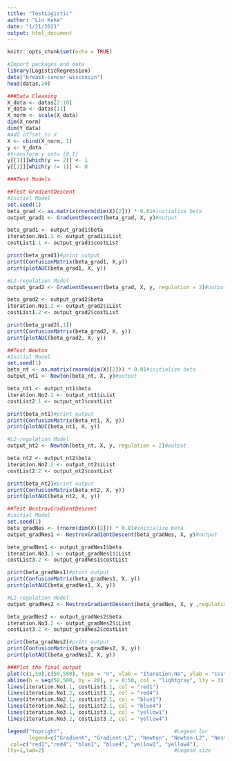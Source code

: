 ```yaml
---
title: "TestLogistic"
author: "Lin Keke"
date: "1/21/2021"
output: html_document
---
```


```r
knitr::opts_chunk$set(echo = TRUE)
```


```r
#Import packages and data
library(LogisticRegression)
data("breast-cancer-wisconsin")
head(datas,20)
```
```r
###Data Cleaning
X_data <- datas[2:10]
Y_data <- datas[11]
X_norm <- scale(X_data)
dim(X_norm)
dim(Y_data)
#Add offset to X
X <- cbind(X_norm, 1)
y <- Y_data
#transform y into {0,1}
y[[1]][which(y == 2)] <- 1
y[[1]][which(y != 1)] <- 0
```

```r
###Test Models

##Test GradientDescent
#Initial Model
set.seed(1)
beta_grad <- as.matrix(rnorm(dim(X)[2])) * 0.01#initialize beta
output_grad1 <- GradientDescent(beta_grad, X, y)#output

beta_grad1 <- output_grad1$beta
iteration.No1.1 <- output_grad1$iList
costList1.1 <- output_grad1$costList

print(beta_grad1)#print output
print(ConfusionMatrix(beta_grad1, X,y))
print(plotAUC(beta_grad1, X, y))

#L2-regulation Model
output_grad2 <- GradientDescent(beta_grad, X, y, regulation = 2)#output

beta_grad2 <- output_grad2$beta
iteration.No1.2 <- output_grad2$iList
costList1.2 <- output_grad2$costList

print(beta_grad2[,1])
print(ConfusionMatrix(beta_grad2, X, y))
print(plotAUC(beta_grad2, X, y))
```
```r
##Test Newton
#Initial Model
set.seed(1)
beta_nt <- as.matrix(rnorm(dim(X)[2])) * 0.01#initialize beta
output_nt1 <- Newton(beta_nt, X, y)#output

beta_nt1 <- output_nt1$beta
iteration.No2.1 <- output_nt1$iList
costList2.1 <- output_nt1$costList

print(beta_nt1)#print output
print(ConfusionMatrix(beta_nt1, X, y))
print(plotAUC(beta_nt1, X, y))

#L2-regulation Model
output_nt2 <- Newton(beta_nt, X, y, regulation = 2)#output

beta_nt2 <- output_nt2$beta
iteration.No2.2 <- output_nt2$iList
costList2.2 <- output_nt2$costList

print(beta_nt2)#print output
print(ConfusionMatrix(beta_nt2, X, y))
print(plotAUC(beta_nt2, X, y))
```
```r
##Test NestrovGradientDescent
#initial Model
set.seed(1)
beta_gradNes <- (rnorm(dim(X)[2])) * 0.01#initialize beta
output_gradNes1 <- NestrovGradientDescent(beta_gradNes, X, y)#output

beta_gradNes1 <- output_gradNes1$beta
iteration.No3.1 <- output_gradNes1$iList
costList3.2 <- output_gradNes1$costList

print(beta_gradNes1)#print output
print(ConfusionMatrix(beta_gradNes1, X, y))
print(plotAUC(beta_gradNes1, X, y))

#L2-regulation Model
output_gradNes2 <- NestrovGradientDescent(beta_gradNes, X, y ,regulation = 2)#output

beta_gradNes2 <- output_gradNes2$beta
iteration.No3.2 <- output_gradNes2$iList
costList3.2 <- output_gradNes2$costList

print(beta_gradNes2)#print output 
print(ConfusionMatrix(beta_gradNes2, X, y))
print(plotAUC(beta_gradNes2, X, y))
```


```r
###Plot the final output
plot(c(1,50),c(50,500), type = "n", xlab = "Iteration.No", ylab = "CostFunc")
abline(h = seq(50,500, by = 20), v = 0:50, col = "lightgray", lty = 3)
lines(iteration.No1.1, costList1.1, col = "red1")
lines(iteration.No1.2, costList1.2, col = "red4")
lines(iteration.No2.1, costList2.1, col = "blue1")
lines(iteration.No2.1, costList2.1, col = "blue4")
lines(iteration.No3.1, costList3.1, col = "yellow1")
lines(iteration.No3.2, costList3.2, col = "yellow4")

legend("topright",                                    #Legend loc
       legend=c("Gradient", "Gradient-L2", "Newton", "Newton-L2", "NestrovGradient", "NestrovGradient-L2"),        #Legend contents
 col=c("red1","red4", "blue1", "blue4", "yellow1", "yellow4"),                 #Legend color
lty=1,lwd=2)                                          #Legend size
```


